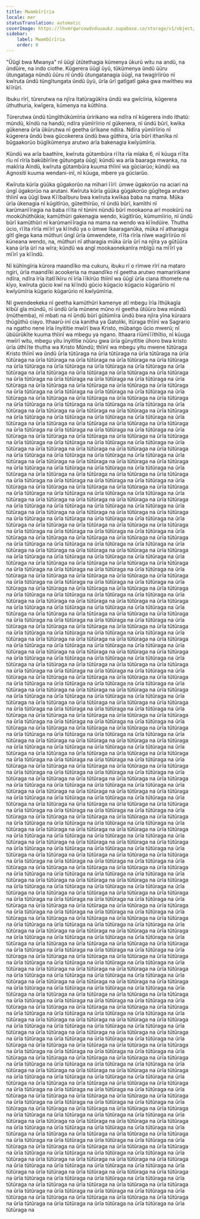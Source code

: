 ```yaml
---
title: Mwambĩrĩria
locale: mer
statusTranslation: automatic
coverImage: https://lhvmrqwrcowdvduuaukz.supabase.co/storage/v1/object/public/strapi-uploads/small_cover-educacion-fundamental.webp-2d51a7828a2b1309555be27f7e2a61a0.webp
sidebar:
    label: Mwambĩrĩria
    order: 0
---
```

"Ũũgĩ bwa Mwanya" nĩ ũũgĩ ũtũtethagia kũmenya ũkurũ witu na andũ, na ũndũire, na indo ciothe. Kũgerera ũũgĩ ũyũ, tũkũmenya ũndũ ũũru ũtungataga nũndũ ũũru nĩ ũndũ ũtungatanagia ũũgĩ, na twagĩrĩirũo nĩ kwĩruta ũndũ tũngĩtungata ũndũ ũyũ, ũrĩa ũrĩ gatĩgatĩ gaka gwa mwĩtheu wa kĩĩrũri.

Ibuku rĩrĩ, tũrerutwa na njĩra ĩtatũragũkĩra ũndũ wa gwĩciiria, kũgerera ũthuthuria, kwĩgera, kũmenya na kũthĩna.

Tũrerutwa ũndũ tũngĩthũkũmĩria ũririkano wa ndĩra nĩ kũgerera indo ithatũ: mũndũ, kĩndũ na handũ; ndĩra yũmĩrĩirio nĩ gũkenera, nĩ ũndũ bũrĩ, kwĩka gũkenera ũrĩa ũkũrutwa nĩ geetha ũrĩkane ndĩra. Ndĩra yũmĩrĩirio nĩ kũgerera ũndũ bwa gũcokerera ũndũ bwa gũthira, ũrĩa bũrĩ ithanĩka nĩ bũgaakorũo bũgĩkũmenya arutwo arĩa bakenagia kwĩyũmĩria.

Kũndũ wa arĩa baathĩre, kwĩruta gũtambũra rĩĩta rĩa mĩaka 6, nĩ kũuga rĩĩta rĩu nĩ rĩrĩa bakũbĩrĩire gũtungata ũũgĩ; kũndũ wa arĩa baaraga mwanka, na makĩria Aindũ, kwĩruta gũtambũra kuuma thĩinĩ wa gũciarũo; kũndũ wa Agnositi kuuma wendani-inĩ, nĩ kũuga, mbere ya gũciarũo.

Kwĩruta kũrĩa gũũka gũgakorũo na mĩhari ĩĩrĩ: ũmwe ũgakorũo na aciari na ũngĩ ũgakorũo na arutani. Kwĩruta kũrĩa gũũka gũgakorũo gũgĩtega arutwo thĩinĩ wa ũũgĩ bwa Kĩĩbaĩburu bwa kwĩruta kwĩkaa baba na mama. Mũka ũrĩa ũkenagia nĩ kũgitĩrũo, gũteithĩrũo, nĩ ũndũ bũrĩ, kamĩthi nĩ karũmanĩĩragia na baba rĩĩta nĩ tũnini nũndũ bũrĩ mookaona arĩ mookũrũ na mookũhũthũkia; kamũthũri gakenagia wendo, kũgitĩrũo, kũmumĩirio, nĩ ũndũ bũrĩ kamũthũri nĩ karũmanĩĩragia na mama na wendo wa kĩĩndũire. Thutha ũcio, rĩĩta rĩrĩa mĩĩrĩ ya kĩĩndũ ya o ũmwe ĩkaaraganũka, mũka nĩ atharagia gĩtĩ gĩega kana mũthuri ũngĩ ũrĩa ũmwendete, rĩĩta rĩrĩa nĩwe wagĩrĩirũo nĩ kũneana wendo, na, mũthuri nĩ atharagia mũka ũrĩa ũrĩ na njĩra ya gũtũũra kana ũrĩa ũrĩ na wĩra; kũndũ wa angĩ mookaonekanĩra mbĩgũ na mĩĩrĩ ya mĩĩrĩ ya kĩĩndũ.

Nĩ kũhĩngĩria kũrora maandĩko ma cukuru, ibuku rĩ o rĩmwe rĩrĩ na mataro ngiri, ũrĩa maandĩki acookeria na maandĩko nĩ geetha arutwo mamaririkane ndĩra, ndĩra ĩrĩa ĩtatĩĩkĩru nĩ ĩrĩa ĩĩkĩrũo thĩinĩ wa ũũgĩ ũrĩa ciana ithomete na kĩyo, kwĩruta gũcio kwĩ na kĩĩndũ gũcio kũgacio kũgacio kũgarũrio nĩ kwĩyũmĩria kũgario kũgarũrio nĩ kwĩyũmĩria.

Nĩ gwendeekeka nĩ geetha kamũthũri kamenye atĩ mbegu ĩrĩa ĩthũkagĩa kĩbũĩ gĩa mũndũ, nĩ ũndũ ũrĩa mũnene mũno nĩ geetha ũtũũro bwa mũndũ (mũthemba), nĩ mbati na nĩ ũndũ bũrĩ gũtũmĩra ũndũ bwa njĩra yĩna kũraara thũgũthũ ciayo. Ithaarũ-inĩ cia kanitha ya Gatoliki, ĩtũraga thĩinĩ wa Sagrario na ngatho nene ĩrĩa ĩnyitĩtie mwĩrĩ bwa Kristo, mũbango ũcio mwerũ; nĩ ũbũũrũkĩte kuuma thĩinĩ wa mbegu ya ngano. Ithaara rĩũmĩĩĩthĩtio, nĩ kũuga mwĩrĩ witu, mbegu yitu ĩnyitĩtie nũũru gwa ũrĩa gũnyitĩtie ũhoro bwa kristo ũrĩa ũthĩĩte thutha wa Kristo Mũndũ; thĩinĩ wa mbegu yitu mwene tũtũraga Kristo thĩinĩ wa ũndũ ũrĩa tũtũraga na ũrĩa tũtũraga na ũrĩa tũtũraga na ũrĩa tũtũraga na ũrĩa tũtũraga na ũrĩa tũtũraga na ũrĩa tũtũraga na ũrĩa tũtũraga na ũrĩa tũtũraga na ũrĩa tũtũraga na ũrĩa tũtũraga na ũrĩa tũtũraga na ũrĩa tũtũraga na ũrĩa tũtũraga na ũrĩa tũtũraga na ũrĩa tũtũraga na ũrĩa tũtũraga na ũrĩa tũtũraga na ũrĩa tũtũraga na ũrĩa tũtũraga na ũrĩa tũtũraga na ũrĩa tũtũraga na ũrĩa tũtũraga na ũrĩa tũtũraga na ũrĩa tũtũraga na ũrĩa tũtũraga na ũrĩa tũtũraga na ũrĩa tũtũraga na ũrĩa tũtũraga na ũrĩa tũtũraga na ũrĩa tũtũraga na ũrĩa tũtũraga na ũrĩa tũtũraga na ũrĩa tũtũraga na ũrĩa tũtũraga na ũrĩa tũtũraga na ũrĩa tũtũraga na ũrĩa tũtũraga na ũrĩa tũtũraga na ũrĩa tũtũraga na ũrĩa tũtũraga na ũrĩa tũtũraga na ũrĩa tũtũraga na ũrĩa tũtũraga na ũrĩa tũtũraga na ũrĩa tũtũraga na ũrĩa tũtũraga na ũrĩa tũtũraga na ũrĩa tũtũraga na ũrĩa tũtũraga na ũrĩa tũtũraga na ũrĩa tũtũraga na ũrĩa tũtũraga na ũrĩa tũtũraga na ũrĩa tũtũraga na ũrĩa tũtũraga na ũrĩa tũtũraga na ũrĩa tũtũraga na ũrĩa tũtũraga na ũrĩa tũtũraga na ũrĩa tũtũraga na ũrĩa tũtũraga na ũrĩa tũtũraga na ũrĩa tũtũraga na ũrĩa tũtũraga na ũrĩa tũtũraga na ũrĩa tũtũraga na ũrĩa tũtũraga na ũrĩa tũtũraga na ũrĩa tũtũraga na ũrĩa tũtũraga na ũrĩa tũtũraga na ũrĩa tũtũraga na ũrĩa tũtũraga na ũrĩa tũtũraga na ũrĩa tũtũraga na ũrĩa tũtũraga na ũrĩa tũtũraga na ũrĩa tũtũraga na ũrĩa tũtũraga na ũrĩa tũtũraga na ũrĩa tũtũraga na ũrĩa tũtũraga na ũrĩa tũtũraga na ũrĩa tũtũraga na ũrĩa tũtũraga na ũrĩa tũtũraga na ũrĩa tũtũraga na ũrĩa tũtũraga na ũrĩa tũtũraga na ũrĩa tũtũraga na ũrĩa tũtũraga na ũrĩa tũtũraga na ũrĩa tũtũraga na ũrĩa tũtũraga na ũrĩa tũtũraga na ũrĩa tũtũraga na ũrĩa tũtũraga na ũrĩa tũtũraga na ũrĩa tũtũraga na ũrĩa tũtũraga na ũrĩa tũtũraga na ũrĩa tũtũraga na ũrĩa tũtũraga na ũrĩa tũtũraga na ũrĩa tũtũraga na ũrĩa tũtũraga na ũrĩa tũtũraga na ũrĩa tũtũraga na ũrĩa tũtũraga na ũrĩa tũtũraga na ũrĩa tũtũraga na ũrĩa tũtũraga na ũrĩa tũtũraga na ũrĩa tũtũraga na ũrĩa tũtũraga na ũrĩa tũtũraga na ũrĩa tũtũraga na ũrĩa tũtũraga na ũrĩa tũtũraga na ũrĩa tũtũraga na ũrĩa tũtũraga na ũrĩa tũtũraga na ũrĩa tũtũraga na ũrĩa tũtũraga na ũrĩa tũtũraga na ũrĩa tũtũraga na ũrĩa tũtũraga na ũrĩa tũtũraga na ũrĩa tũtũraga na ũrĩa tũtũraga na ũrĩa tũtũraga na ũrĩa tũtũraga na ũrĩa tũtũraga na ũrĩa tũtũraga na ũrĩa tũtũraga na ũrĩa tũtũraga na ũrĩa tũtũraga na ũrĩa tũtũraga na ũrĩa tũtũraga na ũrĩa tũtũraga na ũrĩa tũtũraga na ũrĩa tũtũraga na ũrĩa tũtũraga na ũrĩa tũtũraga na ũrĩa tũtũraga na ũrĩa tũtũraga na ũrĩa tũtũraga na ũrĩa tũtũraga na ũrĩa tũtũraga na ũrĩa tũtũraga na ũrĩa tũtũraga na ũrĩa tũtũraga na ũrĩa tũtũraga na ũrĩa tũtũraga na ũrĩa tũtũraga na ũrĩa tũtũraga na ũrĩa tũtũraga na ũrĩa tũtũraga na ũrĩa tũtũraga na ũrĩa tũtũraga na ũrĩa tũtũraga na ũrĩa tũtũraga na ũrĩa tũtũraga na ũrĩa tũtũraga na ũrĩa tũtũraga na ũrĩa tũtũraga na ũrĩa tũtũraga na ũrĩa tũtũraga na ũrĩa tũtũraga na ũrĩa tũtũraga na ũrĩa tũtũraga na ũrĩa tũtũraga na ũrĩa tũtũraga na ũrĩa tũtũraga na ũrĩa tũtũraga na ũrĩa tũtũraga na ũrĩa tũtũraga na ũrĩa tũtũraga na ũrĩa tũtũraga na ũrĩa tũtũraga na ũrĩa tũtũraga na ũrĩa tũtũraga na ũrĩa tũtũraga na ũrĩa tũtũraga na ũrĩa tũtũraga na ũrĩa tũtũraga na ũrĩa tũtũraga na ũrĩa tũtũraga na ũrĩa tũtũraga na ũrĩa tũtũraga na ũrĩa tũtũraga na ũrĩa tũtũraga na ũrĩa tũtũraga na ũrĩa tũtũraga na ũrĩa tũtũraga na ũrĩa tũtũraga na ũrĩa tũtũraga na ũrĩa tũtũraga na ũrĩa tũtũraga na ũrĩa tũtũraga na ũrĩa tũtũraga na ũrĩa tũtũraga na ũrĩa tũtũraga na ũrĩa tũtũraga na ũrĩa tũtũraga na ũrĩa tũtũraga na ũrĩa tũtũraga na ũrĩa tũtũraga na ũrĩa tũtũraga na ũrĩa tũtũraga na ũrĩa tũtũraga na ũrĩa tũtũraga na ũrĩa tũtũraga na ũrĩa tũtũraga na ũrĩa tũtũraga na ũrĩa tũtũraga na ũrĩa tũtũraga na ũrĩa tũtũraga na ũrĩa tũtũraga na ũrĩa tũtũraga na ũrĩa tũtũraga na ũrĩa tũtũraga na ũrĩa tũtũraga na ũrĩa tũtũraga na ũrĩa tũtũraga na ũrĩa tũtũraga na ũrĩa tũtũraga na ũrĩa tũtũraga na ũrĩa tũtũraga na ũrĩa tũtũraga na ũrĩa tũtũraga na ũrĩa tũtũraga na ũrĩa tũtũraga na ũrĩa tũtũraga na ũrĩa tũtũraga na ũrĩa tũtũraga na ũrĩa tũtũraga na ũrĩa tũtũraga na ũrĩa tũtũraga na ũrĩa tũtũraga na ũrĩa tũtũraga na ũrĩa tũtũraga na ũrĩa tũtũraga na ũrĩa tũtũraga na ũrĩa tũtũraga na ũrĩa tũtũraga na ũrĩa tũtũraga na ũrĩa tũtũraga na ũrĩa tũtũraga na ũrĩa tũtũraga na ũrĩa tũtũraga na ũrĩa tũtũraga na ũrĩa tũtũraga na ũrĩa tũtũraga na ũrĩa tũtũraga na ũrĩa tũtũraga na ũrĩa tũtũraga na ũrĩa tũtũraga na ũrĩa tũtũraga na ũrĩa tũtũraga na ũrĩa tũtũraga na ũrĩa tũtũraga na ũrĩa tũtũraga na ũrĩa tũtũraga na ũrĩa tũtũraga na ũrĩa tũtũraga na ũrĩa tũtũraga na ũrĩa tũtũraga na ũrĩa tũtũraga na ũrĩa tũtũraga na ũrĩa tũtũraga na ũrĩa tũtũraga na ũrĩa tũtũraga na ũrĩa tũtũraga na ũrĩa tũtũraga na ũrĩa tũtũraga na ũrĩa tũtũraga na ũrĩa tũtũraga na ũrĩa tũtũraga na ũrĩa tũtũraga na ũrĩa tũtũraga na ũrĩa tũtũraga na ũrĩa tũtũraga na ũrĩa tũtũraga na ũrĩa tũtũraga na ũrĩa tũtũraga na ũrĩa tũtũraga na ũrĩa tũtũraga na ũrĩa tũtũraga na ũrĩa tũtũraga na ũrĩa tũtũraga na ũrĩa tũtũraga na ũrĩa tũtũraga na ũrĩa tũtũraga na ũrĩa tũtũraga na ũrĩa tũtũraga na ũrĩa tũtũraga na ũrĩa tũtũraga na ũrĩa tũtũraga na ũrĩa tũtũraga na ũrĩa tũtũraga na ũrĩa tũtũraga na ũrĩa tũtũraga na ũrĩa tũtũraga na ũrĩa tũtũraga na ũrĩa tũtũraga na ũrĩa tũtũraga na ũrĩa tũtũraga na ũrĩa tũtũraga na ũrĩa tũtũraga na ũrĩa tũtũraga na ũrĩa tũtũraga na ũrĩa tũtũraga na ũrĩa tũtũraga na ũrĩa tũtũraga na ũrĩa tũtũraga na ũrĩa tũtũraga na ũrĩa tũtũraga na ũrĩa tũtũraga na ũrĩa tũtũraga na ũrĩa tũtũraga na ũrĩa tũtũraga na ũrĩa tũtũraga na ũrĩa tũtũraga na ũrĩa tũtũraga na ũrĩa tũtũraga na ũrĩa tũtũraga na ũrĩa tũtũraga na ũrĩa tũtũraga na ũrĩa tũtũraga na ũrĩa tũtũraga na ũrĩa tũtũraga na ũrĩa tũtũraga na ũrĩa tũtũraga na ũrĩa tũtũraga na ũrĩa tũtũraga na ũrĩa tũtũraga na ũrĩa tũtũraga na ũrĩa tũtũraga na ũrĩa tũtũraga na ũrĩa tũtũraga na ũrĩa tũtũraga na ũrĩa tũtũraga na ũrĩa tũtũraga na ũrĩa tũtũraga na ũrĩa tũtũraga na ũrĩa tũtũraga na ũrĩa tũtũraga na ũrĩa tũtũraga na ũrĩa tũtũraga na ũrĩa tũtũraga na ũrĩa tũtũraga na ũrĩa tũtũraga na ũrĩa tũtũraga na ũrĩa tũtũraga na ũrĩa tũtũraga na ũrĩa tũtũraga na ũrĩa tũtũraga na ũrĩa tũtũraga na ũrĩa tũtũraga na ũrĩa tũtũraga na ũrĩa tũtũraga na ũrĩa tũtũraga na ũrĩa tũtũraga na ũrĩa tũtũraga na ũrĩa tũtũraga na ũrĩa tũtũraga na ũrĩa tũtũraga na ũrĩa tũtũraga na ũrĩa tũtũraga na ũrĩa tũtũraga na ũrĩa tũtũraga na ũrĩa tũtũraga na ũrĩa tũtũraga na ũrĩa tũtũraga na ũrĩa tũtũraga na ũrĩa tũtũraga na ũrĩa tũtũraga na ũrĩa tũtũraga na ũrĩa tũtũraga na ũrĩa tũtũraga na ũrĩa tũtũraga na ũrĩa tũtũraga na ũrĩa tũtũraga na ũrĩa tũtũraga na ũrĩa tũtũraga na ũrĩa tũtũraga na ũrĩa tũtũraga na ũrĩa tũtũraga na ũrĩa tũtũraga na ũrĩa tũtũraga na ũrĩa tũtũraga na ũrĩa tũtũraga na ũrĩa tũtũraga na ũrĩa tũtũraga na ũrĩa tũtũraga na ũrĩa tũtũraga na ũrĩa tũtũraga na ũrĩa tũtũraga na ũrĩa tũtũraga na ũrĩa tũtũraga na ũrĩa tũtũraga na ũrĩa tũtũraga na ũrĩa tũtũraga na ũrĩa tũtũraga na ũrĩa tũtũraga na ũrĩa tũtũraga na ũrĩa tũtũraga na ũrĩa tũtũraga na ũrĩa tũtũraga na ũrĩa tũtũraga na ũrĩa tũtũraga na ũrĩa tũtũraga na ũrĩa tũtũraga na ũrĩa tũtũraga na ũrĩa tũtũraga na ũrĩa tũtũraga na ũrĩa tũtũraga na ũrĩa tũtũraga na ũrĩa tũtũraga na ũrĩa tũtũraga na ũrĩa tũtũraga na ũrĩa tũtũraga na ũrĩa tũtũraga na ũrĩa tũtũraga na ũrĩa tũtũraga na ũrĩa tũtũraga na ũrĩa tũtũraga na ũrĩa tũtũraga na ũrĩa tũtũraga na ũrĩa tũtũraga na ũrĩa tũtũraga na ũrĩa tũtũraga na ũrĩa tũtũraga na ũrĩa tũtũraga na ũrĩa tũtũraga na ũrĩa tũtũraga na ũrĩa tũtũraga na ũrĩa tũtũraga na ũrĩa tũtũraga na ũrĩa tũtũraga na ũrĩa tũtũraga na ũrĩa tũtũraga na ũrĩa tũtũraga na ũrĩa tũtũraga na ũrĩa tũtũraga na ũrĩa tũtũraga na ũrĩa tũtũraga na ũrĩa tũtũraga na ũrĩa tũtũraga na ũrĩa tũtũraga na ũrĩa tũtũraga na ũrĩa tũtũraga na ũrĩa tũtũraga na ũrĩa tũtũraga na ũrĩa tũtũraga na ũrĩa tũtũraga na ũrĩa tũtũraga na ũrĩa tũtũraga na ũrĩa tũtũraga na ũrĩa tũtũraga na ũrĩa tũtũraga na ũrĩa tũtũraga na ũrĩa tũtũraga na ũrĩa tũtũraga na ũrĩa tũtũraga na ũrĩa tũtũraga na ũrĩa tũtũraga na ũrĩa tũtũraga na ũrĩa tũtũraga na ũrĩa tũtũraga na ũrĩa tũtũraga na ũrĩa tũtũraga na ũrĩa tũtũraga na ũrĩa tũtũraga na ũrĩa tũtũraga na ũrĩa tũtũraga na ũrĩa tũtũraga na ũrĩa tũtũraga na ũrĩa tũtũraga na ũrĩa tũtũraga na ũrĩa tũtũraga na ũrĩa tũtũraga na ũrĩa tũtũraga na ũrĩa tũtũraga na ũrĩa tũtũraga na ũrĩa tũtũraga na ũrĩa tũtũraga na ũrĩa tũtũraga na ũrĩa tũtũraga na ũrĩa tũtũraga na ũrĩa tũtũraga na ũrĩa tũtũraga na ũrĩa tũtũraga na ũrĩa tũtũraga na ũrĩa tũtũraga na ũrĩa tũtũraga na ũrĩa tũtũraga na ũrĩa tũtũraga na ũrĩa tũtũraga na ũrĩa tũtũraga na ũrĩa tũtũraga na ũrĩa tũtũraga na ũrĩa tũtũraga na ũrĩa tũtũraga na ũrĩa tũtũraga na ũrĩa tũtũraga na ũrĩa tũtũraga na ũrĩa tũtũraga na ũrĩa tũtũraga na ũrĩa tũtũraga na ũrĩa tũtũraga na ũrĩa tũtũraga na ũrĩa tũtũraga na ũrĩa tũtũraga na ũrĩa tũtũraga na ũrĩa tũtũraga na ũrĩa tũtũraga na ũrĩa tũtũraga na ũrĩa tũtũraga na ũrĩa tũtũraga na ũrĩa tũtũraga na ũrĩa tũtũraga na ũrĩa tũtũraga na ũrĩa tũtũraga na ũrĩa tũtũraga na ũrĩa tũtũraga na ũrĩa tũtũraga na ũrĩa tũtũraga na ũrĩa tũtũraga na ũrĩa tũtũraga na ũrĩa tũtũraga na ũrĩa tũtũraga na ũrĩa tũtũraga na ũrĩa tũtũraga na ũrĩa tũtũraga na ũrĩa tũtũraga na ũrĩa tũtũraga na ũrĩa tũtũraga na ũrĩa tũtũraga na ũrĩa tũtũraga na ũrĩa tũtũraga na ũrĩa tũtũraga na ũrĩa tũtũraga na ũrĩa tũtũraga na ũrĩa tũtũraga na ũrĩa tũtũraga na ũrĩa tũtũraga na ũrĩa tũtũraga na ũrĩa tũtũraga na ũrĩa tũtũraga na ũrĩa tũtũraga na ũrĩa tũtũraga na ũrĩa tũtũraga na ũrĩa tũtũraga na ũrĩa tũtũraga na ũrĩa tũtũraga na ũrĩa tũtũraga na ũrĩa tũtũraga na ũrĩa tũtũraga na ũrĩa tũtũraga na ũrĩa tũtũraga na ũrĩa tũtũraga na ũrĩa tũtũraga na ũrĩa tũtũraga na ũrĩa tũtũraga na ũrĩa tũtũraga na ũrĩa tũtũraga na ũrĩa tũtũraga na ũrĩa tũtũraga na ũrĩa tũtũraga na ũrĩa tũtũraga na ũrĩa tũtũraga na ũrĩa tũtũraga na ũrĩa tũtũraga na ũrĩa tũtũraga na ũrĩa tũtũraga na ũrĩa tũtũraga na ũrĩa tũtũraga na ũrĩa tũtũraga na ũrĩa tũtũraga na ũrĩa tũtũraga na ũrĩa tũtũraga na ũrĩa tũtũraga na ũrĩa tũtũraga na ũrĩa tũtũraga na ũrĩa tũtũraga na ũrĩa tũtũraga na ũrĩa tũtũraga na ũrĩa tũtũraga na ũrĩa tũtũraga na ũrĩa tũtũraga na ũrĩa tũtũraga na ũrĩa tũtũraga na ũrĩa tũtũraga na ũrĩa tũtũraga na ũrĩa tũtũraga na ũrĩa tũtũraga na ũrĩa tũtũraga na ũrĩa tũtũraga na ũrĩa tũtũraga na ũrĩa tũtũraga na ũrĩa tũtũraga na ũrĩa tũtũraga na ũrĩa tũtũraga na ũrĩa tũtũraga na
